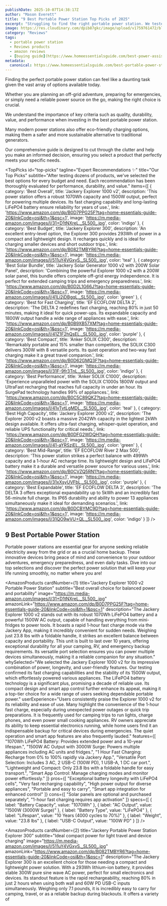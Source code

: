 ```yaml
---
publishDate: 2025-10-07T14:38:17Z
author: "Mason Everett"
title: "9 Best Portable Power Station Top Picks of 2025"
excerpt: "Struggling to find the right portable power station. We tested top models for quality durability and value to help you pick the perfect one for your needs."
image: https://res.cloudinary.com/dpib87gkc/image/upload/v1759761472/blog_image_1759761472_wg1rnq.webp
category: "Reviews"
tags:
  - portable power station
  - Reviews products
  - amazon reviews
  - [buying guide](https://www.homeessentialsguide.com/best-power-assist-lawn-mower)
metadata:
  canonical: https://www.homeessentialsguide.com/best-portable-power-station
---
```



<p>Finding the perfect portable power station can feel like a daunting task given the vast array of options available today.</p>
<p>Whether you are planning an off-grid adventure, preparing for emergencies, or simply need a reliable power source on the go, making the right choice is crucial.</p>
<p>We understand the importance of key criteria such as quality, durability, value, and performance when investing in the best portable power station.</p>
<p>Many modern power stations also offer eco-friendly charging options, making them a safer and more sustainable alternative to traditional generators.</p>
<p>Our comprehensive guide is designed to cut through the clutter and help you make an informed decision, ensuring you select a product that perfectly meets your specific needs.</p>

<TopPicks
  id="top-picks"
  tagline="Expert Recommendations ✨"
  title="Our Top Picks"
  subtitle="After testing dozens of products, we've selected the best options for every budget and need. Each recommendation has been thoroughly evaluated for performance, durability, and value."
  items={[
    {
      category: 'Best Overall',
      title: 'Jackery Explorer 1000 v2',
      description: 'This power station offers a robust 1070Wh capacity and 1500W output, perfect for powering multiple devices. Its fast charging capability and long-lasting LiFePO4 battery ensure reliability for years of use.',
      link: 'https://www.amazon.com/dp/B0D7PPG25F?tag=home-essentials-guide-20&linkCode=osi&th=1&psc=1',
      image: 'https://m.media-amazon.com/images/I/31+D1tNXreL._SL500_.jpg',
      color: 'indigo'
    },
    {
      category: 'Best Budget',
      title: 'Jackery Explorer 300',
      description: 'An excellent entry-level option, the Explorer 300 provides 293Wh of power in a compact and lightweight design. It recharges quickly and is ideal for charging smaller devices and short outdoor trips.',
      link: 'https://www.amazon.com/dp/B082TMBYR6?tag=home-essentials-guide-20&linkCode=osi&th=1&psc=1',
      image: 'https://m.media-amazon.com/images/I/511uY4VGxyS._SL500_.jpg',
      color: 'teal'
    },
    {
      category: 'Best Solar Bundle',
      title: 'Jackery Solar Generator 1000 v2 with 200W Solar Panel',
      description: 'Combining the powerful Explorer 1000 v2 with a 200W solar panel, this bundle offers complete off-grid energy independence. It is perfect for extended camping trips and emergency preparedness.',
      link: 'https://www.amazon.com/dp/B0D2L1G66J?tag=home-essentials-guide-20&linkCode=osi&th=1&psc=1',
      image: 'https://m.media-amazon.com/images/I/41Li2jDBgqL._SL500_.jpg',
      color: 'green'
    },
    {
      category: 'Best for Fast Charging',
      title: 'EF ECOFLOW DELTA 2',
      description: 'The DELTA 2 redefines fast charging, reaching 80% in just 50 minutes, making it ideal for quick power-ups. Its expandable capacity and 1800W output handle a wide range of appliances with ease.',
      link: 'https://www.amazon.com/dp/B0B9XB57XM?tag=home-essentials-guide-20&linkCode=osi&th=1&psc=1',
      image: 'https://m.media-amazon.com/images/I/41Z1F2hQsEL._SL500_.jpg',
      color: 'purple'
    },
    {
      category: 'Best Compact',
      title: 'Anker SOLIX C300',
      description: 'Remarkably portable and 15% smaller than competitors, the SOLIX C300 delivers 300W with 8 versatile ports. Its quiet operation and two-way fast charging make it a great travel companion.',
      link: 'https://www.amazon.com/dp/B0D62GMQ3F?tag=home-essentials-guide-20&linkCode=osi&th=1&psc=1',
      image: 'https://m.media-amazon.com/images/I/31F-9fr3TnL._SL500_.jpg',
      color: 'indigo'
    },
    {
      category: 'Best Performance',
      title: 'Anker SOLIX C1000',
      description: 'Experience unparalleled power with the SOLIX C1000s 1800W output and UltraFast recharging that reaches full capacity in under an hour. Its SurgePad technology handles 99% of appliances.',
      link: 'https://www.amazon.com/dp/B0C5C89QKZ?tag=home-essentials-guide-20&linkCode=osi&th=1&psc=1',
      image: 'https://m.media-amazon.com/images/I/41vTvtLgMDL._SL500_.jpg',
      color: 'teal'
    },
    {
      category: 'Best High Capacity',
      title: 'Jackery Explorer 2000 v2',
      description: 'The Explorer 2000 v2 boasts a massive 2042Wh capacity in the lightest 2kWh design available. It offers ultra-fast charging, whisper-quiet operation, and reliable UPS functionality for critical needs.',
      link: 'https://www.amazon.com/dp/B0DFG2WDQH?tag=home-essentials-guide-20&linkCode=osi&th=1&psc=1',
      image: 'https://m.media-amazon.com/images/I/41-aYRSzjEL._SL500_.jpg',
      color: 'green'
    },
    {
      category: 'Best Mid-Range',
      title: 'EF ECOFLOW River 2 Max 500',
      description: 'This power station strikes a perfect balance with 499Wh capacity and a 1-hour AC recharge time. Its lightweight design and LiFePO4 battery make it a durable and versatile power source for various uses.',
      link: 'https://www.amazon.com/dp/B0CVZQ5RN1?tag=home-essentials-guide-20&linkCode=osi&th=1&psc=1',
      image: 'https://m.media-amazon.com/images/I/31xXsyUVFbL._SL500_.jpg',
      color: 'purple'
    },
    {
      category: 'Best Expandable',
      title: 'EF ECOFLOW DELTA 3',
      description: 'The DELTA 3 offers exceptional expandability up to 5kWh and an incredibly fast 56-minute full charge. Its IP65 durability and ability to power 13 appliances simultaneously make it ideal for demanding scenarios.',
      link: 'https://www.amazon.com/dp/B0DCBYMC9D?tag=home-essentials-guide-20&linkCode=osi&th=1&psc=1',
      image: 'https://m.media-amazon.com/images/I/31QO9wVU+QL._SL500_.jpg',
      color: 'indigo'
    }
  ]}
/>

## 9 Best Portable Power Station

Portable power stations are essential gear for anyone seeking reliable electricity away from the grid or as a crucial home backup. These innovative devices bring peace of mind and convenience to your outdoor adventures, emergency preparedness, and even daily tasks. Dive into our top selections and discover the perfect power solution that will keep your life running smoothly, no matter where you are!

<AmazonProducts
  cardNumber={1}
  title="Jackery Explorer 1000 v2 Portable Power Station"
  subtitle="Best overall choice for balanced power and portability"
  image="https://m.media-amazon.com/images/I/31+D1tNXreL._SL500_.jpg"
  amazonLink="https://www.amazon.com/dp/B0D7PPG25F?tag=home-essentials-guide-20&linkCode=osi&th=1&psc=1"
  description="The Jackery Explorer 1000 v2 stands out with its robust 1070Wh LiFePO4 battery and a powerful 1500W AC output, capable of handling everything from mini-fridges to power tools. It boasts a rapid 1-hour fast charge mode via the Jackery App, making it incredibly convenient for sudden needs. Weighing just 23.8 lbs with a foldable handle, it strikes an excellent balance between capacity and portability. This unit is built to last over 10 years, offering exceptional durability for all your camping, RV, and emergency backup requirements. Its versatile port selection ensures you can power multiple devices simultaneously, making it a reliable companion for any situation."
  whySelected="We selected the Jackery Explorer 1000 v2 for its impressive combination of power, longevity, and user-friendly features. Our testing confirmed its fast charging capabilities and the stability of its 1500W output, which effortlessly powered various appliances. The LiFePO4 battery technology is a significant plus, promising a decade of reliable use. Its compact design and smart app control further enhance its appeal, making it a top-tier choice for a wide range of users seeking dependable portable power."
  userExperience="Users consistently praise the Explorer 1000 v2 for its reliability and ease of use. Many highlight the convenience of the 1-hour fast charge, especially during unexpected power outages or quick trip preparations. It is frequently used for camping trips to run lights, charge phones, and even power small cooking appliances. RV owners appreciate its ability to keep essential electronics running, while home users find it an indispensable backup for critical devices during emergencies. The quiet operation and smart app features are also frequently lauded."
  features={[
    "1070Wh LiFePO4 Battery: Provides extended power and a 10-year lifespan.",
    "1500W AC Output with 3000W Surge: Powers multiple appliances including AC units and fridges.",
    "1 Hour Fast Charging: Recharge from 0% to 100% rapidly via Jackery App.",
    "Versatile Port Selection: Includes 3 AC, 2 USB-C (100W PD), 1 USB-A, 1 DC car port.",
    "Lightweight and Compact: Only 23.8 lbs with a foldable handle for easy transport.",
    "Smart App Control: Manage charging modes and monitor power effortlessly."
  ]}
  pros={[
    "Exceptional battery longevity with LiFePO4 cells",
    "Very fast recharging capability",
    "High power output for diverse appliances",
    "Portable and easy to carry",
    "Smart app integration for enhanced control"
  ]}
  cons={[
    "Solar panels are optional and purchased separately",
    "1-hour fast charging requires app activation"
  ]}
  specs={[
    { label: "Battery Capacity", value: "1070Wh" },
    { label: "AC Output", value: "1500W (3000W Surge)" },
    { label: "Battery Type", value: "LiFePO4" },
    { label: "Lifespan", value: "10 Years (4000 cycles to 70%)" },
    { label: "Weight", value: "23.8 lbs" },
    { label: "USB-C Output", value: "100W PD" }
  ]}
/>

<AmazonProducts
  cardNumber={2}
  title="Jackery Portable Power Station Explorer 300"
  subtitle="Ideal compact power for light travel and device charging"
  image="https://m.media-amazon.com/images/I/511uY4VGxyS._SL500_.jpg"
  amazonLink="https://www.amazon.com/dp/B082TMBYR6?tag=home-essentials-guide-20&linkCode=osi&th=1&psc=1"
  description="The Jackery Explorer 300 is an excellent choice for those needing a compact and lightweight power solution. With a 293Wh lithium-ion battery, it provides stable 300W pure sine wave AC power, perfect for small electronics and devices. Its standout feature is the rapid rechargeability, reaching 80% in just 2 hours when using both wall and 60W PD USB-C inputs simultaneously. Weighing only 7.1 pounds, it is incredibly easy to carry for camping, travel, or as a reliable backup during blackouts. It offers a variety of